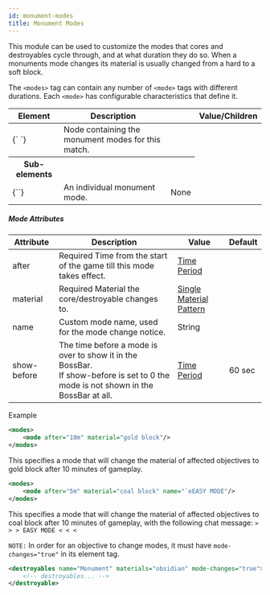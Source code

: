 ```yaml
---
id: monument-modes
title: Monument Modes
---
```


This module can be used to customize the modes that cores and destroyables cycle through, and at what duration they do so. When a monuments mode changes its material is usually changed from a hard to a soft block.

The `<modes>` tag can contain any number of `<mode>` tags with different durations. Each `<mode>` has configurable characteristics that define it.

<div className="table-container">
  <table>
    <thead>
      <tr>
        <th>Element</th>
        <th>Description</th>
        <th />
        <th>Value/Children</th>
      </tr>
    </thead>
    <tbody>
      <tr>
        <td>
          <label>{`<modes> </modes>`}</label>
        </td>
        <td>Node containing the monument modes for this match.</td>
        <td />
      </tr>
      <tr>
        <th>Sub-elements</th>
        <th />
        <th />
      </tr>
      <tr>
        <td>
          <label>{`<mode/>`}</label>
        </td>
        <td>An individual monument mode.</td>
        <td>
          <span className="badge badge--secondary">None</span>
        </td>
      </tr>
    </tbody>
  </table>
</div>

##### Mode Attributes

<div className="table-container">
  <table>
    <thead>
      <tr>
        <th>Attribute</th>
        <th>Description</th>
        <th>Value</th>
        <th>Default</th>
      </tr>
    </thead>
    <tbody>
      <tr>
        <td>
          <label>after</label>
        </td>
        <td>
          <span className="badge badge--danger">Required</span>
          Time from the start of the game till this mode takes effect.
        </td>
        <td>
          <a href="/reference/time_periods">Time Period</a>
        </td>
        <td></td>
      </tr>
      <tr>
        <td>
          <label>material</label>
        </td>
        <td>
          <span className="badge badge--danger">Required</span>
          Material the core/destroyable changes to.
        </td>
        <td>
          <a href="/reference/inventory#material_matchers">
            Single Material Pattern
          </a>
        </td>
        <td></td>
      </tr>
      <tr>
        <td>
          <label>name</label>
        </td>
        <td>Custom mode name, used for the mode change notice.</td>
        <td>
          <span className="badge badge--primary">String</span>
        </td>
        <td></td>
      </tr>
      <tr>
        <td>
          <label>show-before</label>
        </td>
        <td>
          The time before a mode is over to show it in the BossBar.
          <br />
          If show-before is set to 0 the mode is not shown in the BossBar at
          all.
        </td>
        <td>
          <a href="/reference/time_periods">Time Period</a>
        </td>
        <td>60 sec</td>
      </tr>
    </tbody>
  </table>
</div>
Example

```xml
<modes>
    <mode after="10m" material="gold block"/>
</modes>
```

This specifies a mode that will change the material of affected objectives to gold block after 10 minutes of gameplay.

```xml
<modes>
    <mode after="5m" material="coal block" name="`eEASY MODE"/>
</modes>
```

This specifies a mode that will change the material of affected objectives to coal block after 10 minutes of gameplay, with the following chat message: `> > > EASY MODE < < <`

`NOTE:` In order for an objective to change modes, it must have `mode-changes="true"` in its element tag.

```xml
<destroyables name="Monument" materials="obsidian" mode-changes="true">
    <!-- destroyables... -->
</destroyable>
```

